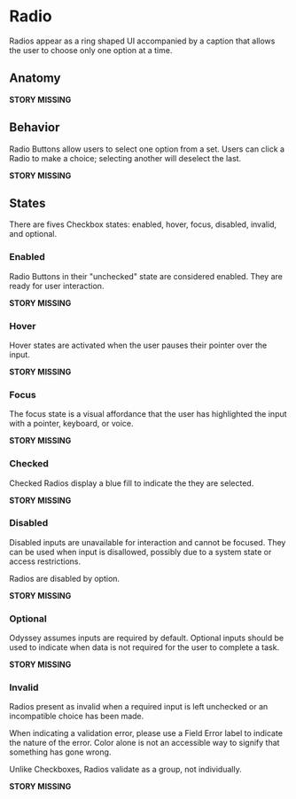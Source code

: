 # Radio

Radios appear as a ring shaped UI accompanied by a caption that allows the user to choose only one option at a time.

## Anatomy

**STORY MISSING**

## Behavior

Radio Buttons allow users to select one option from a set. Users can click a Radio to make a choice; selecting another will deselect the last.

**STORY MISSING**

## States

There are fives Checkbox states: enabled, hover, focus, disabled, invalid, and optional.

### Enabled

Radio Buttons in their "unchecked" state are considered enabled. They are ready for user interaction.

**STORY MISSING**

### Hover

Hover states are activated when the user pauses their pointer over the input.

**STORY MISSING**

### Focus

The focus state is a visual affordance that the user has highlighted the input with a pointer, keyboard, or voice.

**STORY MISSING**

### Checked

Checked Radios display a blue fill to indicate the they are selected.

**STORY MISSING**

### Disabled

Disabled inputs are unavailable for interaction and cannot be focused. They can be used when input is disallowed, possibly due to a system state or access restrictions.

Radios are disabled by option.

**STORY MISSING**

### Optional

Odyssey assumes inputs are required by default. Optional inputs should be used to indicate when data is not required for the user to complete a task.

**STORY MISSING**

### Invalid

Radios present as invalid when a required input is left unchecked or an incompatible choice has been made.

When indicating a validation error, please use a Field Error label to indicate the nature of the error. Color alone is not an accessible way to signify that something has gone wrong.

Unlike Checkboxes, Radios validate as a group, not individually.

**STORY MISSING**

